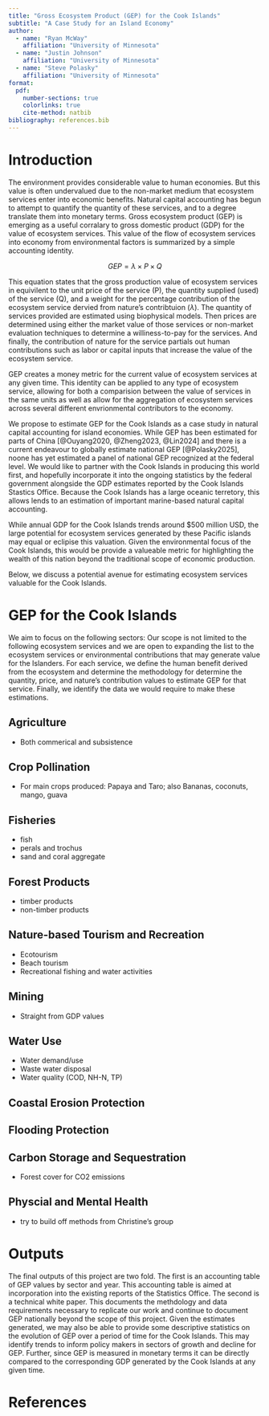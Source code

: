 ```yaml
---
title: "Gross Ecosystem Product (GEP) for the Cook Islands"
subtitle: "A Case Study for an Island Economy"
author:
  - name: "Ryan McWay"
    affiliation: "University of Minnesota"
  - name: "Justin Johnson"
    affiliation: "University of Minnesota"
  - name: "Steve Polasky"
    affiliation: "University of Minnesota"
format:
  pdf:
    number-sections: true
    colorlinks: true
    cite-method: natbib
bibliography: references.bib
---
```


<!-- - Schedule for event: https://docs.google.com/document/d/1jyaPMycnqo5nAAJkOCdfP40lMgIacXep/edit?pli=1 -->


# Introduction

The environment provides considerable value to human economies. But this value is often undervalued due to the non-market medium that ecosystem services enter into economic benefits. 
Natural capital accounting has begun to attempt to quantify the quantity of these services, and to a degree translate them into monetary terms. 
Gross ecosystem product (GEP) is emerging as a useful corralary to gross domestic product (GDP) for the value of ecosystem services. 
This value of the flow of ecosystem services into economy from environmental factors is summarized by a simple accounting identity. 

$$
GEP = \lambda \times P \times Q
$$

This equation states that the gross production value of ecosystem services in equivilent to the unit price of the service (P), the quantity supplied (used) of the service (Q), and a weight for the percentage contribution of the ecosystem service dervied from nature's contribtuion ($\lambda$). 
The quantity of services provided are estimated using biophysical models. 
Then prices are determined using either the market value of those services or non-market evaluation techniques to determine a williness-to-pay for the services. 
And finally, the contribution of nature for the service partials out human contributions such as labor or capital inputs that increase the value of the ecosystem service. 

GEP creates a money metric for the current value of ecosystem services at any given time. 
This identity can be applied to any type of ecosystem service, allowing for both a comparision between the value of services in the same units as well as allow for the aggregation of ecosystem services across several different envrionmental contributors to the economy. 


We propose to estimate GEP for the Cook Islands as a case study in natural capital accounting for island economies. 
While GEP has been estimated for parts of China [@Ouyang2020, @Zheng2023, @Lin2024] and there is a current endeavour to globally estimate national GEP [@Polasky2025], noone has yet estimated a panel of national GEP recognized at the federal level. 
<!-- It may be worth adding background on global estimates of natural capital: SEEA, Netherlands JRC, USDA measures -->
We would like to partner with the Cook Islands in producing this world first, and hopefully incorporate it into the ongoing statistics by the federal government alongside the GDP estimates reported by the Cook Islands Stastics Office. 
Because the Cook Islands has a large oceanic terretory, this allows lends to an estimation of important marine-based natural capital accounting. 

While annual GDP for the Cook Islands trends around $500 million USD, the large potential for ecosystem services generated by these Pacific islands may equal or eclipise this valuation. 
Given the environmental focus of the Cook Islands, this would be provide a valueable metric for highlighting the wealth of this nation beyond the traditional scope of economic production. 

Below, we discuss a potential avenue for estimating ecosystem services valuable for the Cook Islands. 

<!-- ## Other Background
- Connection to Natural capital and SNA, SEEA, NatCap
	- The stock value 
	https://stats.gov.ck/national-accounts/#37-476-wpfd-2024-national-accounts-gross-domestic-product -->
<!-- 
# Prior Measures of Ecosystem Service Value 
- Any natcap work
- Prior work in Cook Islands
	https://drive.google.com/file/d/1Ch6y9RQP0UARMH_dMfz9Wa2sqnBprcmR/view
	https://environment.gov.ck/wp-content/uploads/2022/06/25.-Cook-Islands-MESV-Report-2021.pdf
- Prior work for Island economies
	- https://naturalcapitalproject.stanford.edu/projects/projects-asia-pacific -->

# GEP for the Cook Islands

We aim to focus on the following sectors: 
Our scope is not limited to the following ecosystem services and we are open to expanding the list to the ecosystem services or environmental contributions that may generate value for the Islanders. 
For each service, we define the human benefit derived from the ecosystem and determine the methodology for determine the quantity, price, and nature's contribution values to estimate GEP for that service. 
Finally, we identify the data we would require to make these estimations. 

## Agriculture 
- Both commerical and subsistence

## Crop Pollination 
- For main crops produced: Papaya and Taro; also Bananas, coconuts, mango, guava

## Fisheries 
- fish
- perals and trochus
- sand and coral aggregate

## Forest Products  
- timber products 
- non-timber products 

## Nature-based Tourism and Recreation 
- Ecotourism 
- Beach tourism 
- Recreational fishing and water activities

## Mining
- Straight from GDP values

## Water Use
- Water demand/use 
- Waste water disposal 
- Water quality (COD, NH-N, TP)

## Coastal Erosion Protection 


## Flooding Protection


## Carbon Storage and Sequestration 
- Forest cover for CO2 emissions

## Physcial and Mental Health 
- try to build off methods from Christine's group

# Outputs

The final outputs of this project are two fold. 
The first is an accounting table of GEP values by sector and year. 
This accounting table is aimed at incorporation into the existing reports of the Statistics Office. 
The second is a technical white paper. 
This documents the methdology and data requirements necessary to replicate our work and continue to document GEP nationally beyond the scope of this project. 
Given the estimates generated, we may also be able to provide some descriptive statistics on the evolution of GEP over a period of time for the Cook Islands. 
This may identify trends to inform policy makers in sectors of growth and decline for GEP. 
Further, since GEP is measured in monetary terms it can be directly compared to the corresponding GDP generated by the Cook Islands at any given time. 

<!-- - Ways to present information
	- Table of Accounts 
	- If any time dimension, show trend lines
	- Some comparision of GDP accounts to GEP accounts
- What we need from folks in Cook Island to estimate GEP (as accounting measure moving forward by SNA) -->



# References

::: {#refs}
:::
